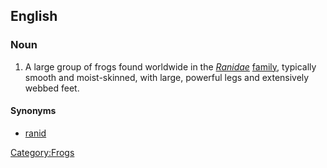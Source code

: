 ==English==
{{wikipedia}}

===Noun===
{{en-noun|sg=[[true]] [[frog]]}}

# A large group of frogs found worldwide in the ''[[Ranidae]]'' [[family]], typically smooth and moist-skinned, with large, powerful legs and extensively webbed feet.

====Synonyms====
* [[ranid]]

[[Category:Frogs]]